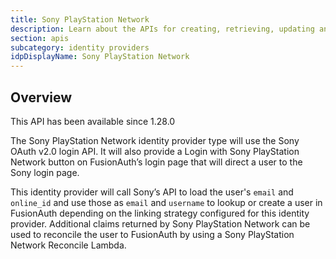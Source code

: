 ```yaml
---
title: Sony PlayStation Network
description: Learn about the APIs for creating, retrieving, updating and disabling the Sony PlayStation Network identity provider.
section: apis
subcategory: identity providers
idpDisplayName: Sony PlayStation Network
---
```


<PremiumEditionBlurb />

## Overview

<Aside type="version">
This API has been available since 1.28.0
</Aside>

The Sony PlayStation Network identity provider type will use the Sony OAuth v2.0 login API. It will also provide a <InlineUIElement>Login with Sony PlayStation Network</InlineUIElement> button on FusionAuth’s login page that will direct a user to the Sony login page.

This identity provider will call Sony’s API to load the user's `email` and `online_id` and use those as `email` and `username` to lookup or create a user in FusionAuth depending on the linking strategy configured for this identity provider. Additional claims returned by Sony PlayStation Network can be used to reconcile the user to FusionAuth by using a Sony PlayStation Network Reconcile Lambda.

<TokenStorageNote idp_long_lived_token_type="access_token"
                  manual_idp_display_name={frontmatter.idpDisplayName}
                  token_name="access_token"
                  return_text="Sony PlayStation Network API"
                  hide_token_map_deprecation="true" />

<OauthIdpOperations idp_long_lived_token_type="access_token"
                    manual_idp_display_name={frontmatter.idpDisplayName}
                    idp_id="7764b5c7-165b-4e7e-94aa-02ebe2a0a5fb"
                    idp_linking_strategy="CreatePendingLink"
                    idp_lowercase="sonypsn"
                    idp_since="12800"
                    idp_token_or_code="token or code"
                    idp_type="SonyPSN" />
